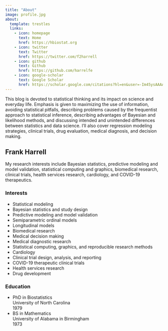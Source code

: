 ```yaml
---
title: "About"
image: profile.jpg
about:
  template: trestles
  links:
    - icon: homepage
      text: Home
      href: https://hbiostat.org
    - icon: twitter
      text: Twitter
      href: https://twitter.com/f2harrell
    - icon: github
      text: Github
      href: https://github.com/harrelfe
    - icon: google-scholar
      text: Google Scholar
      href: https://scholar.google.com/citations?hl=en&user=-Im45ysAAAAJ
---
```


This blog is devoted to statistical thinking and its impact on science and everyday life. Emphasis is given to maximizing the use of information, avoiding statistical pitfalls, describing problems caused by the frequentist approach to statistical inference, describing advantages of Bayesian and likelihood methods, and discussing intended and unintended differences between statistics and data science. I'll also cover regression modeling strategies, clinical trials, drug evaluation, medical diagnosis, and decision making.

## Frank Harrell

My research interests include Bayesian statistics, predictive modeling and model validation, statistical computing and graphics, biomedical research, clinical trials, health services research, cardiology, and COVID-19 therapeutics.

### Interests

- Statistical modeling
- Bayesian statistics and study design
- Predictive modeling and model validation
- Semiparametric ordinal models
- Longitudinal models
- Biomedical research
- Medical decision making
- Medical diagnostic research
- Statistical computing, graphics, and reproducible research methods
- Cardiology
- Clinical trial design, analysis, and reporting
- COVID-19 therapeutic clinical trials
- Health services research
- Drug development

### Education

* PhD in Biostatistics<br>University of North Carolina<br>1979
* BS in Mathematics<br>University of Alabama in Birmingham<br>1973
